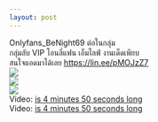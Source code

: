 ```yaml
---
layout: post
---
```



Onlyfans_BeNight69 &#3605;&#3656;&#3629;&#3651;&#3609;&#3585;&#3621;&#3640;&#3656;&#3617;<br>&#3585;&#3621;&#3640;&#3656;&#3617;&#3621;&#3633;&#3610; VIP &#3650;&#3629;&#3609;&#3621;&#3637;&#3656;&#3649;&#3615;&#3609; &#3648;&#3629;&#3655;&#3617;&#3652;&#3621;&#3615;&#3660; &#3591;&#3634;&#3609;&#3648;&#3604;&#3655;&#3604;&#3648;&#3614;&#3637;&#3618;&#3610; <br>&#3626;&#3609;&#3651;&#3592;&#3649;&#3629;&#3604;&#3617;&#3634;&#3652;&#3604;&#3657;&#3648;&#3621;&#3618; <a href="https://lin.ee/pMOJzZ7" target="_blank" rel="nofollow noopener">https://lin.ee/pMOJzZ7</a><br><a href='https://sun9-37.userapi.com/impg/iisb9ChTOwUN-lRKbVlWbjcxS0GcAf7MhFEZBQ/2j0p8PGvYPs.jpg?size=1620x2160&quality=96&sign=8cce8bec91c6cdb40227d9d69571fdd5&type=album'><img src='https://sun9-37.userapi.com/impg/iisb9ChTOwUN-lRKbVlWbjcxS0GcAf7MhFEZBQ/2j0p8PGvYPs.jpg?size=453x604&quality=96&sign=5ba21ae8f1fbffc5d5c37404cfee5017&type=album'></a><br><a href='https://sun9-85.userapi.com/impg/21H50yr6OMb8qbPgRR0uIdNd8rwKYTF2i6b3EA/K57SbYZp8iU.jpg?size=1707x2160&quality=96&sign=f296cdfe75139ff3ce4b7c5f1173c6c0&type=album'><img src='https://sun9-85.userapi.com/impg/21H50yr6OMb8qbPgRR0uIdNd8rwKYTF2i6b3EA/K57SbYZp8iU.jpg?size=477x604&quality=96&sign=266f77424fc9288b19f66841ea6a8cc7&type=album'></a><br><a href='https://sun9-81.userapi.com/impg/NBNpU1mSGYR4TB9ZroxNGCgvxzolkjyr3BIwLg/dToiFbhdAUg.jpg?size=1716x2160&quality=96&sign=e77366d89e90e58487ab7f0b16d8ce51&type=album'><img src='https://sun9-81.userapi.com/impg/NBNpU1mSGYR4TB9ZroxNGCgvxzolkjyr3BIwLg/dToiFbhdAUg.jpg?size=480x604&quality=96&sign=e45a624db6ed0fb8d00e25e06f225367&type=album'></a><br>Video: <a href="https://vk.com/video-204157576_456239231?list=726d806d313021bcf6">is 4 minutes 50 seconds long </a><br>Video: <a href="https://vk.com/video-204157576_456239232?list=b78353c9a794fdc4da">is 4 minutes 50 seconds long </a>